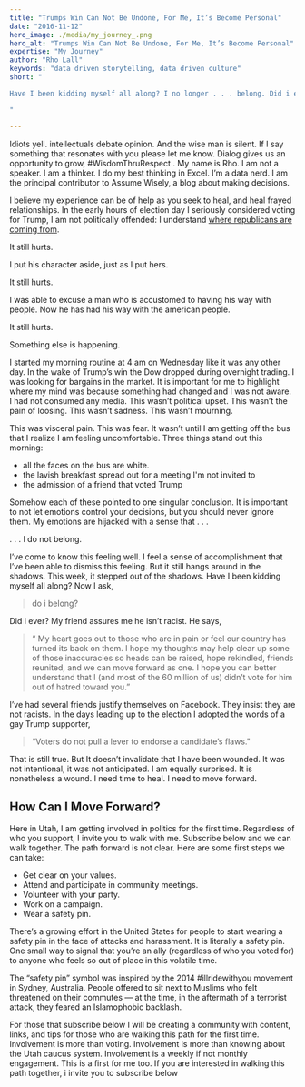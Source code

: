 ```yaml
---
title: "Trumps Win Can Not Be Undone, For Me, It’s Become Personal"
date: "2016-11-12"
hero_image: ./media/my_journey_.png
hero_alt: "Trumps Win Can Not Be Undone, For Me, It’s Become Personal"
expertise: "My Journey"
author: "Rho Lall"
keywords: "data driven storytelling, data driven culture"
short: "

Have I been kidding myself all along? I no longer . . . belong. Did i ever?

"

---
```

Idiots yell. intellectuals debate opinion. And the wise man is silent. If I say something that resonates with you please let me know. Dialog gives us an opportunity to grow, #WisdomThruRespect . My name is Rho. I am not a speaker. I am a thinker. I do my best thinking in Excel. I’m a data nerd. I am the principal contributor to Assume Wisely, a blog about making decisions.

I believe my experience can be of help as you seek to heal, and heal frayed relationships. In the early hours of election day I seriously considered voting for Trump, I am not politically offended: I understand [where republicans are coming from](/thoughts/deny270).

It still hurts.

I put his character aside, just as I put hers.

It still hurts.

I was able to excuse a man who is accustomed to having his way with people. Now he has had his way with the american people.

It still hurts. 

Something else is happening. 

I started my morning routine at 4 am on Wednesday like it was any other day. In the wake of Trump’s win the Dow dropped during overnight trading. I was looking for bargains in the market. It is important for me to highlight where my mind was because something had changed and I was not aware.  I had not consumed any media. This wasn’t political upset. This wasn’t the pain of loosing. This wasn’t sadness. This wasn’t mourning.

This was visceral pain. This was fear. It wasn’t until I am getting off the bus that I realize I am feeling uncomfortable. Three things stand out this morning:

- all the faces on the bus are white.
- the lavish breakfast spread out for a meeting I'm not invited to
- the admission of a friend that voted Trump

Somehow each of these pointed to one singular conclusion. It is important to not let emotions control your decisions, but you should never ignore them. My emotions are hijacked with a sense that . . .

 

. . .  I do not belong.

 

I’ve come to know this feeling well. I feel a sense of accomplishment that I’ve been able to dismiss this feeling. But it still hangs around in the shadows. This week, it stepped out of the shadows. Have I been kidding myself all along? Now I ask, 

>do i belong?

Did i ever? My friend assures me he isn’t racist. He says,

>“ My heart goes out to those who are in pain or feel our country has turned its back on them. I hope my thoughts may help clear up some of those inaccuracies so heads can be raised, hope rekindled, friends reunited, and we can move forward as one. I hope you can better understand that I (and most of the 60 million of us) didn’t vote for him out of hatred toward you.”

I’ve had several friends justify themselves on Facebook.  They insist they are not racists. In the days leading up to the election I adopted the words of a gay Trump supporter,

>“Voters do not pull a lever to endorse a candidate’s flaws."

That is still true. But It doesn’t invalidate that I have been wounded. It was not intentional, it was not anticipated. I am equally surprised.  It is nonetheless a wound. I need time to heal. I need to move forward.

 

## How Can I Move Forward?
Here in Utah, I am getting involved in politics for the first time. Regardless of who you support, I invite you to walk with me. Subscribe below and we can walk together. The path forward is not clear. Here are some first steps we can take:

- Get clear on your values.
- Attend and participate in community meetings.
- Volunteer with your party.
- Work on a campaign.
- Wear a safety pin.

There’s a growing effort in the United States for people to start wearing a safety pin in the face of attacks and harassment. It is literally a safety pin.  One small way to signal that you’re an ally (regardless of who you voted for) to anyone who feels so out of place in this volatile time.

The “safety pin” symbol was inspired by the 2014 #illridewithyou movement in Sydney, Australia. People offered to sit next to Muslims who felt threatened on their commutes — at the time, in the aftermath of a terrorist attack, they feared an Islamophobic backlash.

For those that subscribe below I will be creating a community with content, links, and tips for those who are walking this path for the first time. Involvement is more than voting. Involvement is more than knowing about the Utah caucus system. Involvement is a weekly if not monthly engagement. This is a first for me too. If you are interested in walking this path together, i invite you to subscribe below